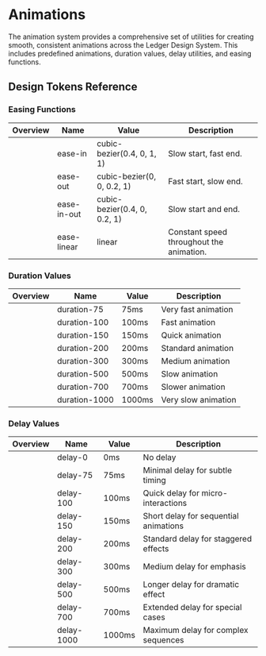 
<Meta title='Design Tokens/Animations' of={AnimationsStories} />

<style>
  {`
  @keyframes ease-demo-cycle {
    0% { transform: translateX(0); }
    25% { transform: translateX(calc(100% + 100px)); }
    50% { transform: translateX(0); }
    75% { transform: translateX(calc(100% + 100px)); }
    100% { transform: translateX(0); }
  }
  
  .ease-in-demo {
    animation: ease-demo-cycle 4s cubic-bezier(0.4, 0, 1, 1) infinite;
  }
  .ease-out-demo {
    animation: ease-demo-cycle 4s cubic-bezier(0, 0, 0.2, 1) infinite;
  }
  .ease-in-out-demo {
    animation: ease-demo-cycle 4s cubic-bezier(0.4, 0, 0.2, 1) infinite;
  }
  .ease-linear-demo {
    animation: ease-demo-cycle 4s linear infinite;
  }
  
  .duration-75-demo {
    animation: spin 75ms linear infinite;
  }
  .duration-100-demo {
    animation: spin 100ms linear infinite;
  }
  .duration-150-demo {
    animation: spin 150ms linear infinite;
  }
  .duration-200-demo {
    animation: spin 200ms linear infinite;
  }
  .duration-300-demo {
    animation: spin 300ms linear infinite;
  }
  .duration-500-demo {
    animation: spin 500ms linear infinite;
  }
  .duration-700-demo {
    animation: spin 700ms linear infinite;
  }
  .duration-1000-demo {
    animation: spin 1000ms linear infinite;
  }
  
  @keyframes spin {
    from { transform: rotate(0deg); }
    to { transform: rotate(360deg); }
  }
  .delay-0-demo {
    animation: delay-demo 2s ease-in-out infinite;
    animation-delay: 0ms;
  }
  .delay-75-demo {
    animation: delay-demo 2s ease-in-out infinite;
    animation-delay: 75ms;
  }
  .delay-100-demo {
    animation: delay-demo 2s ease-in-out infinite;
    animation-delay: 100ms;
  }
  .delay-150-demo {
    animation: delay-demo 2s ease-in-out infinite;
    animation-delay: 150ms;
  }
  .delay-200-demo {
    animation: delay-demo 2s ease-in-out infinite;
    animation-delay: 200ms;
  }
  .delay-300-demo {
    animation: delay-demo 2s ease-in-out infinite;
    animation-delay: 300ms;
  }
  .delay-500-demo {
    animation: delay-demo 2s ease-in-out infinite;
    animation-delay: 500ms;
  }
  .delay-700-demo {
    animation: delay-demo 2s ease-in-out infinite;
    animation-delay: 700ms;
  }
  .delay-1000-demo {
    animation: delay-demo 2s ease-in-out infinite;
    animation-delay: 1000ms;
  }
  
  @keyframes delay-demo {
    0%, 20% { opacity: 0; transform: scale(0.8); }
    25%, 75% { opacity: 1; transform: scale(1); }
    80%, 100% { opacity: 0; transform: scale(0.8); }
  }
`}
</style>

# Animations

The animation system provides a comprehensive set of utilities for creating smooth, consistent animations across the Ledger Design System. This includes predefined animations, duration values, delay utilities, and easing functions.

## Design Tokens Reference

### Easing Functions

<div className='my-24 overflow-hidden rounded-lg'>
  <table className='w-full'>
    <thead>
      <tr className='border-b border-muted bg-muted'>
        <th className='p-12 text-left text-on-accent body-2'>Overview</th>
        <th className='p-12 text-left text-on-accent body-2'>Name</th>
        <th className='p-12 text-left text-on-accent body-2'>Value</th>
        <th className='p-12 text-left text-on-accent body-2'>Description</th>
      </tr>
    </thead>
    <tbody className='bg-canvas'>
      <tr className='border-b border-muted'>
        <td className='p-12'>
          <div className='flex items-center justify-center'>
            <div className='relative h-20 w-144 overflow-hidden border border-muted-subtle'>
              <div className='absolute top-1/2 h-20 w-20 -translate-y-1/2 bg-accent ease-in-demo'></div>
            </div>
          </div>
        </td>
        <td className='p-12'>
          <span className='text-accent'>ease-in</span>
        </td>
        <td className='p-12 text-muted'>cubic-bezier(0.4, 0, 1, 1)</td>
        <td className='p-12 text-muted'>Slow start, fast end.</td>
      </tr>
      <tr className='border-b border-muted'>
        <td className='p-12'>
          <div className='flex items-center justify-center'>
          <div className='relative h-20 w-144 overflow-hidden border border-muted-subtle'>
            <div className='absolute top-1/2 h-20 w-20 -translate-y-1/2 bg-accent ease-out-demo'></div>
          </div>
          </div>
        </td>
        <td className='p-12'>
          <span className='text-accent'>ease-out</span>
        </td>
        <td className='p-12 text-muted'>cubic-bezier(0, 0, 0.2, 1)</td>
        <td className='p-12 text-muted'>Fast start, slow end.</td>
      </tr>
      <tr className='border-b border-muted'>
        <td className='p-12'>
          <div className='flex items-center justify-center'>    
            <div className='relative h-20 w-144 overflow-hidden border border-muted-subtle'>
              <div className='absolute top-1/2 h-20 w-20 -translate-y-1/2 bg-accent ease-in-out-demo'></div>
            </div>
          </div>
        </td>
        <td className='p-12'>
          <span className='text-accent'>ease-in-out</span>
        </td>
        <td className='p-12 text-muted'>
          cubic-bezier(0.4, 0, 0.2, 1)
        </td>
        <td className='p-12 text-muted'>Slow start and end.</td>
      </tr>
      <tr>
        <td className='p-12'>
          <div className='flex items-center justify-center'>
            <div className='relative h-20 w-144 overflow-hidden border border-muted-subtle'>
              <div className='absolute top-1/2 h-20 w-20 -translate-y-1/2 bg-accent ease-linear-demo'></div>
            </div>
          </div>
        </td>
        <td className='p-12'>
          <span className='text-accent'>ease-linear</span>
        </td>
        <td className='p-12 text-muted'>linear</td>
        <td className='p-12 text-muted'>
          Constant speed throughout the animation.
        </td>
      </tr>
    </tbody>

  </table>
</div>

### Duration Values

<div className='my-24 overflow-hidden rounded-lg'>
  <table className='w-full'>
    <thead>
      <tr className='border-b border-muted bg-muted'>
        <th className='p-12 text-left text-on-accent body-2'>Overview</th>
        <th className='p-12 text-left text-on-accent body-2'>Name</th>
        <th className='p-12 text-left text-on-accent body-2'>Value</th>
        <th className='p-12 text-left text-on-accent body-2'>Description</th>
      </tr>
    </thead>
    <tbody className='bg-canvas'>
      <tr className='border-b border-muted'>
        <td className='p-12'>
          <div className='flex items-center justify-center'>
            <div className='relative h-24 w-24'>
              <div className='absolute inset-0 bg-accent duration-75-demo'></div>
            </div>
          </div>
        </td>
        <td className='p-12'>
          <span className='text-accent'>duration-75</span>
        </td>
        <td className='p-12 text-muted'>75ms</td>
        <td className='p-12 text-muted'>Very fast animation</td>
      </tr>
      <tr className='border-b border-muted'>
        <td className='p-12'>
          <div className='flex items-center justify-center'>
            <div className='relative h-24 w-24'>
              <div className='absolute inset-0 bg-accent duration-100-demo'></div>
            </div>
          </div>
        </td>
        <td className='p-12'>
          <span className='text-accent'>duration-100</span>
        </td>
        <td className='p-12 text-muted'>100ms</td>
        <td className='p-12 text-muted'>Fast animation</td>
      </tr>
      <tr className='border-b border-muted'>
        <td className='p-12'>
          <div className='flex items-center justify-center'>
            <div className='relative h-24 w-24'>
              <div className='absolute inset-0 bg-accent duration-150-demo'></div>
            </div>
          </div>
        </td>
        <td className='p-12'>
          <span className='text-accent'>duration-150</span>
        </td>
        <td className='p-12 text-muted'>150ms</td>
        <td className='p-12 text-muted'>Quick animation</td>
      </tr>
      <tr className='border-b border-muted'>
        <td className='p-12'>
          <div className='flex items-center justify-center'>
            <div className='relative h-24 w-24'>
              <div className='absolute inset-0 bg-accent duration-200-demo'></div>
            </div>
          </div>
        </td>
        <td className='p-12'>
          <span className='text-accent'>duration-200</span>
        </td>
        <td className='p-12 text-muted'>200ms</td>
        <td className='p-12 text-muted'>Standard animation</td>
      </tr>
      <tr className='border-b border-muted'>
        <td className='p-12'>
          <div className='flex items-center justify-center'>
            <div className='relative h-24 w-24'>
              <div className='absolute inset-0 bg-accent duration-300-demo'></div>
            </div>
          </div>
        </td>
        <td className='p-12'>
          <span className='text-accent'>duration-300</span>
        </td>
        <td className='p-12 text-muted'>300ms</td>
        <td className='p-12 text-muted'>Medium animation</td>
      </tr>
      <tr className='border-b border-muted'>
        <td className='p-12'>
          <div className='flex items-center justify-center'>
            <div className='relative h-24 w-24'>
              <div className='absolute inset-0 bg-accent duration-500-demo'></div>
            </div>
          </div>
        </td>
        <td className='p-12'>
          <span className='text-accent'>duration-500</span>
        </td>
        <td className='p-12 text-muted'>500ms</td>
        <td className='p-12 text-muted'>Slow animation</td>
      </tr>
      <tr className='border-b border-muted'>
        <td className='p-12'>
          <div className='flex items-center justify-center'>
            <div className='relative h-24 w-24'>
              <div className='absolute inset-0 bg-accent duration-700-demo'></div>
            </div>
          </div>
        </td>
        <td className='p-12'>
          <span className='text-accent'>duration-700</span>
        </td>
        <td className='p-12 text-muted'>700ms</td>
        <td className='p-12 text-muted'>Slower animation</td>
      </tr>
      <tr>
        <td className='p-12'>
          <div className='flex items-center justify-center'>
            <div className='relative h-24 w-24'>
              <div className='absolute inset-0 bg-accent duration-1000-demo'></div>
            </div>
          </div>
        </td>
        <td className='p-12'>
          <span className='text-accent'>duration-1000</span>
        </td>
        <td className='p-12 text-muted'>1000ms</td>
        <td className='p-12 text-muted'>Very slow animation</td>
      </tr>
    </tbody>
  </table>
</div>

### Delay Values

<div className='my-24 overflow-hidden rounded-lg'>
  <table className='w-full'>
    <thead>
      <tr className='border-b border-muted bg-muted'>
        <th className='p-12 text-left text-on-accent body-2'>Overview</th>
        <th className='p-12 text-left text-on-accent body-2'>Name</th>
        <th className='p-12 text-left text-on-accent body-2'>Value</th>
        <th className='p-12 text-left text-on-accent body-2'>Description</th>
      </tr>
    </thead>
    <tbody className='bg-canvas'>
      <tr className='border-b border-muted'>
        <td className='p-12'>
          <div className='flex items-center justify-center'>
            <div className='relative h-24 w-24 overflow-hidden rounded-sm border border-muted-subtle'>
              <div className='absolute inset-0 bg-accent delay-0-demo'></div>
            </div>
          </div>
        </td>
        <td className='p-12'>
          <span className='text-accent'>delay-0</span>
        </td>
        <td className='p-12 text-muted'>0ms</td>
        <td className='p-12 text-muted'>No delay</td>
      </tr>
      <tr className='border-b border-muted'>
        <td className='p-12'>
          <div className='flex items-center justify-center'>
            <div className='relative h-24 w-24 overflow-hidden rounded-sm border border-muted-subtle'>
              <div className='absolute inset-0 bg-accent delay-75-demo'></div>
            </div>
          </div>
        </td>
        <td className='p-12'>
          <span className='text-accent'>delay-75</span>
        </td>
        <td className='p-12 text-muted'>75ms</td>
        <td className='p-12 text-muted'>Minimal delay for subtle timing</td>
      </tr>
      <tr className='border-b border-muted'>
        <td className='p-12'>
          <div className='flex items-center justify-center'>
            <div className='relative h-24 w-24 overflow-hidden rounded-sm border border-muted-subtle'>
              <div className='absolute inset-0 bg-accent delay-100-demo'></div>
            </div>
          </div>
        </td>
        <td className='p-12'>
          <span className='text-accent'>delay-100</span>
        </td>
        <td className='p-12 text-muted'>100ms</td>
        <td className='p-12 text-muted'>Quick delay for micro-interactions</td>
      </tr>
      <tr className='border-b border-muted'>
        <td className='p-12'>
          <div className='flex items-center justify-center'>
            <div className='relative h-24 w-24 overflow-hidden rounded-sm border border-muted-subtle'>
              <div className='absolute inset-0 bg-accent delay-150-demo'></div>
            </div>
          </div>
        </td>
        <td className='p-12'>
          <span className='text-accent'>delay-150</span>
        </td>
        <td className='p-12 text-muted'>150ms</td>
        <td className='p-12 text-muted'>
          Short delay for sequential animations
        </td>
      </tr>
      <tr className='border-b border-muted'>
        <td className='p-12'>
          <div className='flex items-center justify-center'>
            <div className='relative h-24 w-24 overflow-hidden rounded-sm border border-muted-subtle'>
              <div className='absolute inset-0 bg-accent delay-200-demo'></div>
            </div>
          </div>
        </td>
        <td className='p-12'>
          <span className='text-accent'>delay-200</span>
        </td>
        <td className='p-12 text-muted'>200ms</td>
        <td className='p-12 text-muted'>
          Standard delay for staggered effects
        </td>
      </tr>
      <tr className='border-b border-muted'>
        <td className='p-12'>
          <div className='flex items-center justify-center'>
            <div className='relative h-24 w-24 overflow-hidden rounded-sm border border-muted-subtle'>
              <div className='absolute inset-0 bg-accent delay-300-demo'></div>
            </div>
          </div>
        </td>
        <td className='p-12'>
          <span className='text-accent'>delay-300</span>
        </td>
        <td className='p-12 text-muted'>300ms</td>
        <td className='p-12 text-muted'>Medium delay for emphasis</td>
      </tr>
      <tr className='border-b border-muted'>
        <td className='p-12'>
          <div className='flex items-center justify-center'>
            <div className='relative h-24 w-24 overflow-hidden rounded-sm border border-muted-subtle'>
              <div className='absolute inset-0 bg-accent delay-500-demo'></div>
            </div>
          </div>
        </td>
        <td className='p-12'>
          <span className='text-accent'>delay-500</span>
        </td>
        <td className='p-12 text-muted'>500ms</td>
        <td className='p-12 text-muted'>Longer delay for dramatic effect</td>
      </tr>
      <tr className='border-b border-muted'>
        <td className='p-12'>
          <div className='flex items-center justify-center'>
            <div className='relative h-24 w-24 overflow-hidden rounded-sm border border-muted-subtle'>
              <div className='absolute inset-0 bg-accent delay-700-demo'></div>
            </div>
          </div>
        </td>
        <td className='p-12'>
          <span className='text-accent'>delay-700</span>
        </td>
        <td className='p-12 text-muted'>700ms</td>
        <td className='p-12 text-muted'>Extended delay for special cases</td>
      </tr>
      <tr>
        <td className='p-12'>
          <div className='flex items-center justify-center'>
            <div className='relative h-24 w-24 overflow-hidden rounded-sm border border-muted-subtle'>
              <div className='absolute inset-0 bg-accent delay-1000-demo'></div>
            </div>
          </div>
        </td>
        <td className='p-12'>
          <span className='text-accent'>delay-1000</span>
        </td>
        <td className='p-12 text-muted'>1000ms</td>
        <td className='p-12 text-muted'>Maximum delay for complex sequences</td>
      </tr>
    </tbody>
  </table>
</div>

<Story of={AnimationsStories.DefaultTailwindAnimations} />

<Story of={AnimationsStories.AllAnimations} />
